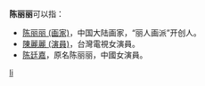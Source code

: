 '''陈丽丽'''可以指：
*[[陈丽丽_(画家)|陈丽丽 (画家)]]，中国大陆画家，“丽人画派”开创人。
*[[陳麗麗_(演員)|陳麗麗 (演員)]]，台灣電視女演員。
*[[陈廷嘉|陈廷嘉]]，原名陈丽丽，中國女演員。
{{disambig}}

[[Category:三字陈姓人名消歧义|li]]